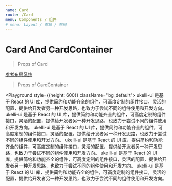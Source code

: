 ```yaml
---
name: Card
route: /Card
menu: Components / 组件
# menu: Layout / 布局 / 布局
---
```



# Card And CardContainer

> Props of Card

<Props of={Card} />

[参考布局系统](/Preset-class#布局系统-layout)

> Props of CardContainer

<Props of={CardContainer} />

<Playground style={{height: 600}} className="bg_default">
  <CardContainer>
    <Grid container space={20}>
      <Grid item xs={12} sm={6} lg={6}>
        <Card p={20}>
          ukelli-ui 是基于 React 的 UI 库，提供简约和功能齐全的组件，可高度定制的组件接口，灵活的配置，提供给开发者另一种开发思路，也致力于尝试不同的组件使用和开发方向。
        </Card>
      </Grid>
      <Grid item xs={12} sm={6} lg={6}>
        <Card p={20}>
          ukelli-ui 是基于 React 的 UI 库，提供简约和功能齐全的组件，可高度定制的组件接口，灵活的配置，提供给开发者另一种开发思路，也致力于尝试不同的组件使用和开发方向。
        </Card>
      </Grid>
      <Grid item xs={12} sm={4} lg={4}>
        <Card p={20}>
          ukelli-ui 是基于 React 的 UI 库，提供简约和功能齐全的组件，可高度定制的组件接口，灵活的配置，提供给开发者另一种开发思路，也致力于尝试不同的组件使用和开发方向。
        </Card>
      </Grid>
      <Grid item xs={12} sm={8} lg={8}>
        <Card p={20}>
          ukelli-ui 是基于 React 的 UI 库，提供简约和功能齐全的组件，可高度定制的组件接口，灵活的配置，提供给开发者另一种开发思路，也致力于尝试不同的组件使用和开发方向。
        </Card>
      </Grid>
      <Grid item xs={12} sm={8} lg={8}>
        <Card p={20}>
          ukelli-ui 是基于 React 的 UI 库，提供简约和功能齐全的组件，可高度定制的组件接口，灵活的配置，提供给开发者另一种开发思路，也致力于尝试不同的组件使用和开发方向。
        </Card>
      </Grid>
      <Grid item xs={12} sm={4} lg={4}>
        <Card p={20}>
          ukelli-ui 是基于 React 的 UI 库，提供简约和功能齐全的组件，可高度定制的组件接口，灵活的配置，提供给开发者另一种开发思路，也致力于尝试不同的组件使用和开发方向。
        </Card>
      </Grid>
    </Grid>
  </CardContainer>
</Playground>
